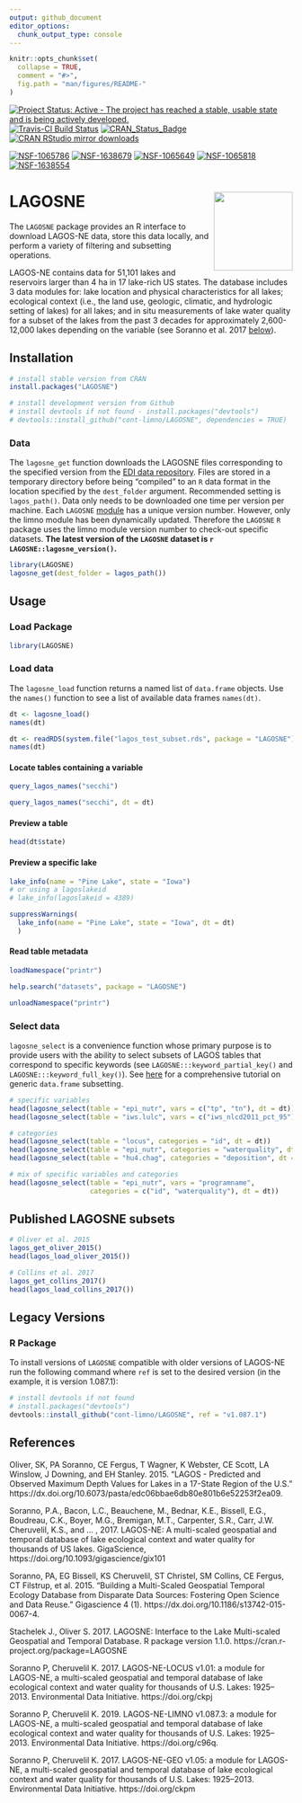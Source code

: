 ```yaml
---
output: github_document
editor_options: 
  chunk_output_type: console
---
```


<!-- README.md is generated from README.Rmd. Please edit that file -->

```r
knitr::opts_chunk$set(
  collapse = TRUE,
  comment = "#>",
  fig.path = "man/figures/README-"
)
```

[![Project Status: Active - The project has reached a stable, usable state and is being actively developed.](http://www.repostatus.org/badges/latest/active.svg)](http://www.repostatus.org/#active) [![Travis-CI Build Status](https://travis-ci.org/cont-limno/LAGOSNE.svg?branch=master)](https://travis-ci.org/cont-limno/LAGOSNE) [![CRAN\_Status\_Badge](http://www.r-pkg.org/badges/version/LAGOSNE)](https://cran.r-project.org/package=LAGOSNE) [![CRAN RStudio mirror downloads](http://cranlogs.r-pkg.org/badges/LAGOSNE)](https://cran.r-project.org/package=LAGOSNE) 

[![NSF-1065786](https://img.shields.io/badge/NSF-1065786-blue.svg)](https://nsf.gov/awardsearch/showAward?AWD_ID=1065786) [![NSF-1638679](https://img.shields.io/badge/NSF-1638679-blue.svg)](https://nsf.gov/awardsearch/showAward?AWD_ID=1638679) [![NSF-1065649](https://img.shields.io/badge/NSF-1065649-blue.svg)](https://nsf.gov/awardsearch/showAward?AWD_ID=1065649) [![NSF-1065818](https://img.shields.io/badge/NSF-1065818-blue.svg)](https://nsf.gov/awardsearch/showAward?AWD_ID=1065818) [![NSF-1638554](https://img.shields.io/badge/NSF-1638554-blue.svg)](https://nsf.gov/awardsearch/showAward?AWD_ID=1638554)

# LAGOSNE <img src="man/figures/logo.png" align="right" height=140/>

The `LAGOSNE` package provides an R interface to download LAGOS-NE data, store this data locally, and perform a variety of filtering and subsetting operations.

LAGOS-NE contains data for 51,101 lakes and reservoirs larger than 4 ha in 17 lake-rich US states. The database includes 3 data modules for: lake location and physical characteristics for all lakes; ecological context (i.e., the land use, geologic, climatic, and hydrologic setting of lakes) for all lakes; and in situ measurements of lake water quality for a subset of the lakes from the past 3 decades for approximately 2,600-12,000 lakes depending on the variable (see Soranno et al. 2017 [below](https://github.com/cont-limno/LAGOSNE#references)).

## Installation

```r
# install stable version from CRAN
install.packages("LAGOSNE")

# install development version from Github
# install devtools if not found - install.packages("devtools")
# devtools::install_github("cont-limno/LAGOSNE", dependencies = TRUE)
```
 
### Data

The `lagosne_get` function downloads the LAGOSNE files corresponding to the specified version from the [EDI data repository](https://portal.edirepository.org/nis/home.jsp). Files are stored in a temporary directory before being "compiled" to an `R` data format in the location specified by the `dest_folder` argument. Recommended setting is `lagos_path()`. Data only needs to be downloaded one time per version per machine. Each `LAGOSNE` [module](https://cont-limno.github.io/LAGOSNE/articles/lagosne_structure.html) has a unique version number. However, only the limno module has been dynamically updated. Therefore the `LAGOSNE` `R` package uses the limno module version number to check-out specific datasets. **The latest version of the `LAGOSNE` dataset is `r LAGOSNE::lagosne_version()`.**

```r
library(LAGOSNE)
lagosne_get(dest_folder = lagos_path())
```

## Usage

### Load Package

```r
library(LAGOSNE)
```

### Load data

The `lagosne_load` function returns a named list of `data.frame` objects. Use the `names()` function to see a list of available data frames `names(dt)`.

```r
dt <- lagosne_load()
names(dt)
```

```r
dt <- readRDS(system.file("lagos_test_subset.rds", package = "LAGOSNE"))
names(dt)
```

#### Locate tables containing a variable 
```r
query_lagos_names("secchi")
```

```r
query_lagos_names("secchi", dt = dt)
```

#### Preview a table

```r
head(dt$state)
```

#### Preview a specific lake

```r
lake_info(name = "Pine Lake", state = "Iowa")
# or using a lagoslakeid
# lake_info(lagoslakeid = 4389)
```

```r
suppressWarnings(
  lake_info(name = "Pine Lake", state = "Iowa", dt = dt)
  )
```

#### Read table metadata

```r
loadNamespace("printr")
```

```r
help.search("datasets", package = "LAGOSNE")
```

```r
unloadNamespace("printr")
```

### Select data

`lagosne_select` is a convenience function whose primary purpose is to provide users with the ability to select subsets of LAGOS tables that correspond to specific keywords (see `LAGOSNE:::keyword_partial_key()` and `LAGOSNE:::keyword_full_key()`). See [here](http://adv-r.had.co.nz/Subsetting.html) for a comprehensive tutorial on generic `data.frame` subsetting.

```r
# specific variables
head(lagosne_select(table = "epi_nutr", vars = c("tp", "tn"), dt = dt))
head(lagosne_select(table = "iws.lulc", vars = c("iws_nlcd2011_pct_95"), dt = dt))

# categories
head(lagosne_select(table = "locus", categories = "id", dt = dt))
head(lagosne_select(table = "epi_nutr", categories = "waterquality", dt = dt))
head(lagosne_select(table = "hu4.chag", categories = "deposition", dt = dt)[,1:4])

# mix of specific variables and categories
head(lagosne_select(table = "epi_nutr", vars = "programname", 
                    categories = c("id", "waterquality"), dt = dt))
```

## Published LAGOSNE subsets

```r
# Oliver et al. 2015
lagos_get_oliver_2015()
head(lagos_load_oliver_2015())

# Collins et al. 2017
lagos_get_collins_2017()
head(lagos_load_collins_2017())
```

## Legacy Versions

### R Package

To install versions of `LAGOSNE` compatible with older versions of LAGOS-NE run the following command where `ref` is set to the desired version (in the example, it is version 1.087.1):

```r
# install devtools if not found
# install.packages("devtools")
devtools::install_github("cont-limno/LAGOSNE", ref = "v1.087.1")
```

## References

Oliver, SK, PA Soranno, CE Fergus, T Wagner, K Webster, CE Scott, LA Winslow, J Downing, and EH Stanley. 2015. “LAGOS - Predicted and Observed Maximum Depth Values for Lakes in a 17-State Region of the U.S.” https://dx.doi.org/10.6073/pasta/edc06bbae6db80e801b6e52253f2ea09.

Soranno, P.A., Bacon, L.C., Beauchene, M., Bednar, K.E., Bissell, E.G., Boudreau, C.K., Boyer, M.G., Bremigan, M.T., Carpenter, S.R., Carr, J.W. Cheruvelil, K.S., and ... , 2017. LAGOS-NE: A multi-scaled geospatial and temporal database of lake ecological context and water quality for thousands of US lakes. GigaScience, https://doi.org/10.1093/gigascience/gix101

Soranno, PA, EG Bissell, KS Cheruvelil, ST Christel, SM Collins, CE Fergus, CT Filstrup, et al. 2015. “Building a Multi-Scaled Geospatial Temporal Ecology Database from Disparate Data Sources: Fostering Open Science and Data Reuse.” Gigascience 4 (1). https://dx.doi.org/10.1186/s13742-015-0067-4.

Stachelek J., Oliver S. 2017. LAGOSNE: Interface to the Lake Multi-scaled Geospatial and Temporal Database. R package version 1.1.0. https://cran.r-project.org/package=LAGOSNE

Soranno P, Cheruvelil K. 2017. LAGOS-NE-LOCUS v1.01: a module for LAGOS-NE, a multi-scaled geospatial and temporal database of lake ecological context and water quality for thousands of U.S. Lakes: 1925–2013. Environmental Data Initiative. https://doi.org/ckpj

Soranno P, Cheruvelil K. 2019. LAGOS-NE-LIMNO v1.087.3: a module for LAGOS-NE, a multi-scaled geospatial and temporal database of lake ecological context and water quality for thousands of U.S. Lakes: 1925–2013. Environmental Data Initiative. https://doi.org/c96q.

Soranno P, Cheruvelil K. 2017. LAGOS-NE-GEO v1.05: a module for LAGOS-NE, a multi-scaled geospatial and temporal database of lake ecological context and water quality for thousands of U.S. Lakes: 1925–2013. Environmental Data Initiative. https://doi.org/ckpm
